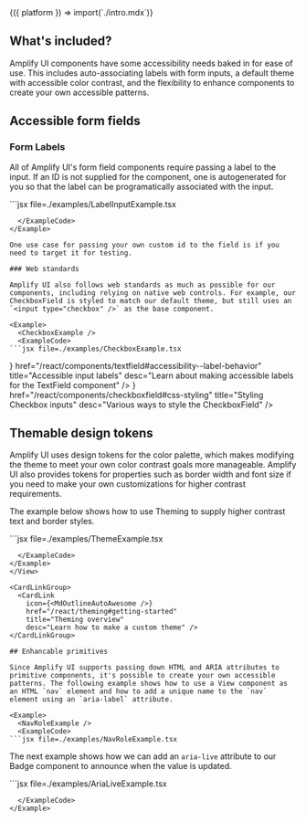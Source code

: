 
<Fragment>
  {({ platform }) => import(`./intro.mdx`)}
</Fragment>

## What's included?

Amplify UI components have some accessibility needs baked in for ease of use. This includes auto-associating labels with form inputs, a default theme with accessible color contrast, and the flexibility to enhance components to create your own accessible patterns.

##  Accessible form fields

### Form Labels

All of Amplify UI's form field components require passing a label to the input. If an ID is not supplied for the component, one is autogenerated for you so that the label can be programatically associated with the input.

<Example>
  <LabelInputExample />
  <ExampleCode>
```jsx file=./examples/LabelInputExample.tsx

```
  </ExampleCode>
</Example>

One use case for passing your own custom id to the field is if you need to target it for testing.

### Web standards

Amplify UI also follows web standards as much as possible for our components, including relying on native web controls. For example, our CheckboxField is styled to match our default theme, but still uses an `<input type="checkbox" />` as the base component.
  
<Example>
  <CheckboxExample />
  <ExampleCode>
```jsx file=./examples/CheckboxExample.tsx

```
  </ExampleCode>
</Example>

<CardLinkGroup>
 <CardLink 
  icon={<MdEdit />}
  href="/react/components/textfield#accessibility--label-behavior"
  title="Accessible input labels"
  desc="Learn about making accessible labels for the TextField component" />
<CardLink 
  icon={<MdOutlineCheckBox />}
  href="/react/components/checkboxfield#css-styling"
  title="Styling Checkbox inputs"
  desc="Various ways to style the CheckboxField" />
</CardLinkGroup>

## Themable design tokens

Amplify UI uses design tokens for the color palette, which makes modifying the theme to meet your own color contrast goals more manageable. Amplify UI also provides tokens for properties such as border width and font size if you need to make your own customizations for higher contrast requirements.

The example below shows how to use Theming to supply higher contrast text and border styles.

<View backgroundColor="white" color="black">
<Example>
  <ThemeExample />
  <ExampleCode>
```jsx file=./examples/ThemeExample.tsx

```
  </ExampleCode>
</Example>
</View>

<CardLinkGroup>
  <CardLink 
    icon={<MdOutlineAutoAwesome />}
    href="/react/theming#getting-started"
    title="Theming overview"
    desc="Learn how to make a custom theme" />
</CardLinkGroup>

## Enhancable primitives

Since Amplify UI supports passing down HTML and ARIA attributes to primitive components, it's possible to create your own accessible patterns. The following example shows how to use a View component as an HTML `nav` element and how to add a unique name to the `nav` element using an `aria-label` attribute.
 
<Example>
  <NavRoleExample />
  <ExampleCode>
```jsx file=./examples/NavRoleExample.tsx

```
  </ExampleCode>
</Example>

The next example shows how we can add an `aria-live` attribute to our Badge component to announce when the value is updated.

<Example>
  <AriaLiveExample />
  <ExampleCode>
```jsx file=./examples/AriaLiveExample.tsx

```
  </ExampleCode>
</Example>
